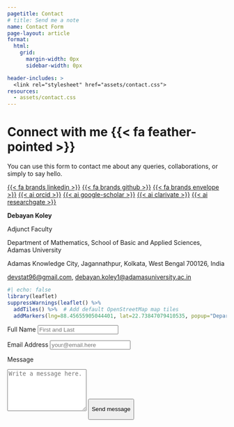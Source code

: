 ```yaml
---
pagetitle: Contact
# title: Send me a note
name: Contact Form
page-layout: article
format: 
  html: 
    grid:
      margin-width: 0px
      sidebar-width: 0px

header-includes: >
  <link rel="stylesheet" href="assets/contact.css">
resources:
  - assets/contact.css
---
```


:::::: grid
::: {#note .g-col-5}
# Connect with me {{< fa feather-pointed >}}

You can use this form to contact me about any queries, collaborations, or simply to say hello.

<!-- I also love hearing if my educational materials have been helpful for you, and how they could be improved &#8212; particularly if they could be made more accessible {{< bi heart-fill >}} -->

<!-- <a class="link-dark me-1" href="/accessibility.html" title="Accessibility commitment" target="_blank"rel="noopener">{{< fa universal-access >}}</a> -->

<!-- <a class="link-dark me-1" href="https://hachyderm.io/@spcanelon" title="mastodon" target="_blank" rel="noopener">{{< fa brands mastodon >}}</a> -->

<a class="link-dark me-1" href="https://www.linkedin.com/in/debayan-koley-112743138" title="LinkedIn" target="_blank" rel="noopener">{{< fa brands linkedin >}}</a> <a class="link-dark me-1" href="https://github.com/K-Deb" title="github" target="_blank" rel="noopener">{{< fa brands github >}}</a> <a class="link-dark me-1" href="mailto:debayan.koley1@adamasuniversity.ac.in" title="Email" target="_blank" rel="noopener">{{< fa brands envelope >}}</a> <a class="link-dark me-1" href="https://orcid.org/0000-0001-7872-017X" title="orcid" target="_blank" rel="noopener">{{< ai orcid >}}</a> <a class="link-dark me-1" href="https://scholar.google.com/citations?user=fZF4M1MAAAAJ&hl=en" title="Google Scholar" target="_blank"rel="noopener">{{< ai google-scholar >}}</a> <a class="link-dark me-1" href="https://www.webofscience.com/wos/author/record/IYS-8969-2023" title="web of science" target="_blank"rel="noopener">{{< ai clarivate >}}</a> <a class="link-dark me-1" href="https://www.researchgate.net/profile/Debayan-Koley?ev=hdr_xprf" title="Research Gate" target="_blank"rel="noopener">{{< ai researchgate >}}</a>

**Debayan Koley**

Adjunct Faculty

Department of Mathematics, School of Basic and Applied Sciences, Adamas University

Adamas Knowledge City, Jagannathpur, Kolkata, West Bengal 700126, India

<!-- <i class="fa-brands fa-whatsapp"></i> +91 7998141311 -->

<p><a href="mailto:devstat96@gmail.com">devstat96\@gmail.com</a>, <a href="mailto:debayan.koley1@adamasuniversity.ac.in">debayan.koley1\@adamasuniversity.ac.in</a></p>

```r
#| echo: false
library(leaflet)
suppressWarnings(leaflet() %>%
  addTiles() %>%  # Add default OpenStreetMap map tiles
  addMarkers(lng=88.45655905044401, lat=22.73847079410535, popup="Department of Mathematics"))
```
:::

<!-- source: https://github.com/mccarthy-m-g/tidytales/blob/main/about/index.qmd#L24-L46 -->

::: g-col-1
:::

::: {#form .g-col-6}
<form action="https://formspree.io/f/mgvagkwb" method="POST" accept-charset="utf-8">

<label for="full-name">Full Name</label> <input type="text" name="name" id="full-name" class="form-control" placeholder="First and Last" required>

<label for="email-address">Email Address</label> <input type="email" name="_replyto" id="email-address" class="form-control" placeholder="your@email.here" required>

<label for="message">Message</label>

```{=html}
<textarea rows="6" name="message" id="message" class="form-control" placeholder="Write a message here." required></textarea>
```

<button type="submit" class="btn btn-primary mt-4">

Send message

</button>

</form>
:::
::::::

<!-- end grid -->
